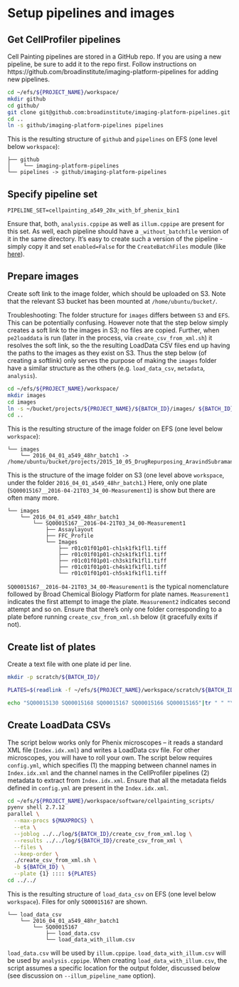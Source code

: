 # Setup pipelines and images
## Get CellProfiler pipelines

Cell Painting pipelines are stored in a GitHub repo. If you are using a new pipeline, be sure to add it to the repo first. Follow instructions on https://github.com/broadinstitute/imaging-platform-pipelines for adding new pipelines.

```sh
cd ~/efs/${PROJECT_NAME}/workspace/
mkdir github
cd github/
git clone git@github.com:broadinstitute/imaging-platform-pipelines.git
cd ..
ln -s github/imaging-platform-pipelines pipelines
```

This is the resulting structure of `github` and `pipelines` on EFS (one level below `workspace`):
```
├── github
│    └── imaging-platform-pipelines
└── pipelines -> github/imaging-platform-pipelines
```

## Specify pipeline set

```
PIPELINE_SET=cellpainting_a549_20x_with_bf_phenix_bin1
```

Ensure that, both, `analysis.cppipe` as well as `illum.cppipe` are present for this set. As well, each pipeline should have a `_without_batchfile` version of it in the same directory. It's easy to create such a version of the pipeline - simply copy it and set `enabled=False` for the `CreateBatchFiles` module (like [here](https://github.com/broadinstitute/imaging-platform-pipelines/blob/master/cellpainting_u2os_20x_imagexpress/illum_without_batchfile.cppipe#L384)).


## Prepare images

Create soft link to the image folder, which should be uploaded on S3.
Note that the relevant S3 bucket has been mounted at `/home/ubuntu/bucket/`.

Troubleshooting: The folder structure for `images` differs between `S3` and `EFS`. This can be potentially confusing. However note that the step below simply creates a soft link to the images in S3; no files are copied. Further, when `pe2loaddata` is run (later in the process, via `create_csv_from_xml.sh`) it resolves the soft link, so the the resulting LoadData CSV files end up having the paths to the images as they exist on S3. Thus the step below (of creating a softlink) only serves the purpose of making the `images` folder have a similar structure as the others (e.g. `load_data_csv`, `metadata`, `analysis`).

```sh
cd ~/efs/${PROJECT_NAME}/workspace/
mkdir images
cd images
ln -s ~/bucket/projects/${PROJECT_NAME}/${BATCH_ID}/images/ ${BATCH_ID}
cd ..
```

This is the resulting structure of the image folder on EFS (one level below `workspace`):
```
└── images
    └── 2016_04_01_a549_48hr_batch1 -> /home/ubuntu/bucket/projects/2015_10_05_DrugRepurposing_AravindSubramanian_GolubLab_Broad/2016_04_01_a549_48hr_batch1/images/
```

This is the structure of the image folder on S3 (one level above `workspace`, under the folder `2016_04_01_a549_48hr_batch1`.)
Here, only one plate (`SQ00015167__2016-04-21T03_34_00-Measurement1`) is show but there are often many more.

```
└── images
    └── 2016_04_01_a549_48hr_batch1
        └── SQ00015167__2016-04-21T03_34_00-Measurement1
            ├── Assaylayout
            ├── FFC_Profile
            └── Images
                ├── r01c01f01p01-ch1sk1fk1fl1.tiff
                ├── r01c01f01p01-ch2sk1fk1fl1.tiff
                ├── r01c01f01p01-ch3sk1fk1fl1.tiff
                ├── r01c01f01p01-ch4sk1fk1fl1.tiff
                └── r01c01f01p01-ch5sk1fk1fl1.tiff
```

`SQ00015167__2016-04-21T03_34_00-Measurement1` is the typical nomenclature followed by Broad Chemical Biology Platform for plate names.
`Measurement1` indicates the first attempt to image the plate. `Measurement2` indicates second attempt and so on.
Ensure that there's only one folder corresponding to a plate before running `create_csv_from_xml.sh` below
(it gracefully exits if not).

## Create list of plates

Create a text file with one plate id per line.

```sh
mkdir -p scratch/${BATCH_ID}/

PLATES=$(readlink -f ~/efs/${PROJECT_NAME}/workspace/scratch/${BATCH_ID}/plates_to_process.txt)

echo "SQ00015130 SQ00015168 SQ00015167 SQ00015166 SQ00015165"|tr " " "\n" > ${PLATES}
```

## Create LoadData CSVs

The script below works only for Phenix microscopes – it reads a standard XML file (`Index.idx.xml`) and writes a LoadData csv file. For other microscopes, you will have to roll your own. The script below requires `config.yml`, which specifies (1) the mapping between channel names in `Index.idx.xml` and the channel names in the CellProfiler pipelines (2) metadata to extract from `Index.idx.xml`. Ensure that all the metadata fields defined in `config.yml` are present in the `Index.idx.xml`.

```sh
cd ~/efs/${PROJECT_NAME}/workspace/software/cellpainting_scripts/
pyenv shell 2.7.12
parallel \
  --max-procs ${MAXPROCS} \
  --eta \
  --joblog ../../log/${BATCH_ID}/create_csv_from_xml.log \
  --results ../../log/${BATCH_ID}/create_csv_from_xml \
  --files \
  --keep-order \
  ./create_csv_from_xml.sh \
  -b ${BATCH_ID} \
  --plate {1} :::: ${PLATES}
cd ../../
```

This is the resulting structure of `load_data_csv` on EFS (one level below `workspace`). Files for only `SQ00015167` are shown.
```
└── load_data_csv
    └── 2016_04_01_a549_48hr_batch1
        └── SQ00015167
            ├── load_data.csv
            └── load_data_with_illum.csv
```

`load_data.csv` will be used by `illum.cppipe`.
`load_data_with_illum.csv` will be used by `analysis.cppipe`.
When creating `load_data_with_illum.csv`, the script assumes a specific location for the output folder, discussed below (see discussion on ``--illum_pipeline_name`` option).


